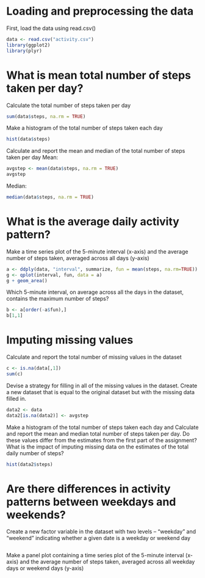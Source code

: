 Loading and preprocessing the data
===================================
First, load the data using read.csv()
```r
data <- read.csv("activity.csv")
library(ggplot2)
library(plyr)
```

What is mean total number of steps taken per day?
==================================================
Calculate the total number of steps taken per day
```r
sum(data$steps, na.rm = TRUE)
```

Make a histogram of the total number of steps taken each day
```r
hist(data$steps)
```

Calculate and report the mean and median of the total number of steps taken per day
Mean:
```r
avgstep <- mean(data$steps, na.rm = TRUE)
avgstep
```

Median:
```r
median(data$steps, na.rm = TRUE)
```

What is the average daily activity pattern?
============================================
Make a time series plot of the 5-minute interval (x-axis) and the average number of steps taken, averaged across all days (y-axis)
```r
a <- ddply(data, "interval", summarize, fun = mean(steps, na.rm=TRUE))
g <- qplot(interval, fun, data = a)
g + geom_area()
```

Which 5-minute interval, on average across all the days in the dataset, contains the maximum number of steps?
```r
b <- a[order(-a$fun),]
b[1,1]
```

Imputing missing values
===========================
Calculate and report the total number of missing values in the dataset 
```r
c <- is.na(data[,1])
sum(c)
```

Devise a strategy for filling in all of the missing values in the dataset. Create a new dataset that is equal to the original dataset but with the missing data filled in.
```r
data2 <- data
data2[is.na(data2)] <- avgstep
```

Make a histogram of the total number of steps taken each day and Calculate and report the mean and median total number of steps taken per day. Do these values differ from the estimates from the first part of the assignment? What is the impact of imputing missing data on the estimates of the total daily number of steps?
```r
hist(data2$steps)
```

Are there differences in activity patterns between weekdays and weekends?
======================================================
Create a new factor variable in the dataset with two levels – “weekday” and “weekend” indicating whether a given date is a weekday or weekend day
```r

```

Make a panel plot containing a time series plot of the 5-minute interval (x-axis) and the average number of steps taken, averaged across all weekday days or weekend days (y-axis) 
```r

```
